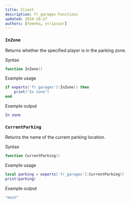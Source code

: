 ```yaml
---
title: Client
description: fr_garages Functions
updated: 2024-10-27
authors: [feenko, stripsior]
---
```


### `InZone`

Returns whether the specified player is in the parking zone.

<p className='text-sm text-muted-foreground'>Syntax</p>

```lua
function InZone()
```

<p className='text-sm text-muted-foreground'>Example usage</p>

```lua
if exports['fr_garages']:InZone() then
    print("In zone")
end
```

<p className='text-sm text-muted-foreground'>Example output</p>

```lua
In zone
```

### `CurrentParking`

Returns the name of the current parking location.

<p className='text-sm text-muted-foreground'>Syntax</p>

```lua
function CurrentParking()
```

<p className='text-sm text-muted-foreground'>Example usage</p>

```lua
local parking = exports['fr_garages']:CurrentParking()
print(parking)
```

<p className='text-sm text-muted-foreground'>Example output</p>

```lua
"main"
```

